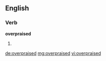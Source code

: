 ==English==

===Verb===
'''overpraised'''

# {{past of|overpraise}}

[[de:overpraised]]
[[mg:overpraised]]
[[vi:overpraised]]